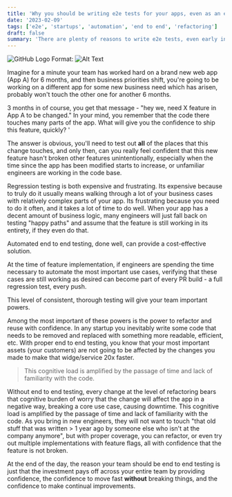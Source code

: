 ```yaml
---
title: 'Why you should be writing e2e tests for your apps, even as an early startup'
date: '2023-02-09'
tags: ['e2e', 'startups', 'automation', 'end to end', 'refactoring']
draft: false
summary: 'There are plenty of reasons to write e2e tests, even early in the game of your company.'
---
```


![GitHub Logo](https://github.githubassets.com/images/modules/logos_page/GitHub-Mark.png)
Format: ![Alt Text](url)

Imagine for a minute your team has worked hard on a brand new web app (App A) for 6 months, and then business priorities shift, you're going to be working on a different app for some new business need which has arisen, probably won't touch the other one for another 6 months.

3 months in of course, you get that message - "hey we, need X feature in App A to be changed." In your mind, you remember that the code there touches many parts of the app. What will give you the confidence to ship this feature, quickly? '

The answer is obvious, you'll need to test out **all** of the places that this change touches, and only then, can you really feel confident that this new feature hasn't broken other features unintentionally, especially when the time since the app has been modified starts to increase, or unfamiliar engineers are working in the code base.

Regression testing is both expensive and frustrating. Its expensive because to truly do it usually means walking through a lot of your business cases with relatively complex parts of your app. Its frustrating because you need to do it often, and it takes a lot of time to do well. When your app has a decent amount of business logic, many engineers will just fall back on testing "happy paths" and assume that the feature is still working in its entirety, if they even do that.

Automated end to end testing, done well, can provide a cost-effective solution.

At the time of feature implementation, if engineers are spending the time necessary to automate the most important use cases, verifying that these cases are still working as desired can become part of every PR build - a full regression test, every push.

This level of consistent, thorough testing will give your team important powers.

Among the most important of these powers is the power to refactor and reuse with confidence. In any startup you inevitably write some code that needs to be removed and replaced with something more readable, efficient, etc. With proper end to end testing, you know that your most important assets (your customers) are not going to be affected by the changes you made to make that widge/service 20x faster.

> This cognitive load is amplified by the passage of time and lack of familiarity with the code.

Without end to end testing, every change at the level of refactoring bears that cognitive burden of worry that the change will affect the app in a negative way, breaking a core use case, causing downtime. This cognitive load is amplified by the passage of time and lack of familiarity with the code. As you bring in new engineers, they will not want to touch "that old stuff that was written > 1 year ago by someone else who isn't at the company anymore", but with proper coverage, you can refactor, or even try out multiple implementations with feature flags, all with confidence that the feature is not broken.

At the end of the day, the reason your team should be end to end testing is just that the investment pays off across your entire team by providing confidence, the confidence to move fast **without** breaking things, and the confidence to make continual improvements.
